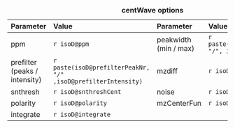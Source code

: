 |Parameter                      | Value                 | Parameter             | Value |
|:----                          | :----                 |:----                  | :----|
| ppm                           | `r isoD@ppm`          | peakwidth (min / max) | `r paste(isoD@peakwidthMIN, "/", isoD@peakwidthMAX)` |
| prefilter (peaks / intensity) | `r paste(isoD@prefilterPeakNr, "/" ,isoD@prefilterIntensity) ` | mzdiff | `r isoD@mzdiffCent` |
| snthresh                      | `r isoD@snthreshCent` | noise                 | `r isoD@noise` |
| polarity                      | `r isoD@polarity`     | mzCenterFun           | `r isoD@mzCenterFun` |
| integrate                     | `r isoD@integrate`    |
  
Table: **centWave options**  